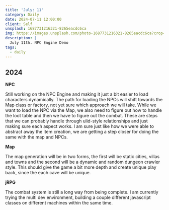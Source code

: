 ```yaml
---
title: 'July: 11'
category: Daily
date: 2024-07-11 12:00:00
client: Self
unsplash: 1687731216321-8265eacdc6ca
img: https://images.unsplash.com/photo-1687731216321-8265eacdc6ca?crop=entropy&cs=srgb&fm=jpg&ixid=MnwzNjM5Nzd8MHwxfHJhbmRvbXx8fHx8fHx8fDE2ODE3NDg2ODY&ixlib=rb-4.0.3&q=85
description: |
  July 11th. NPC Engine Demo
tags:
  - daily
---
```



## 2024

**NPC**

Still working on the NPC Engine and making it just a bit easier to load characters dynamically.
The path for loading the NPCs will shift towards the Map class or factory, not yet sure which approach we will take.
While we want to load the NPC via the Map, we also need to figure out how to handle the loot table and then we have to figure out the combat.
These are steps that we can probably handle through ulid-style relationships and just making sure each aspect works.
I am sure just like how we were able to abstract away the item creation, we are getting a step closer for doing the same with the map and NPCs.


**Map**

The map generation will be in two forms, the first will be static cities, villas and towns and the second will be a dynamic and random dungeon crawler style.
This should give the game a bit more depth and create unique play back, since the each cave will be unique.

**jRPG**

The combat system is still a long way from being complete.
I am currently trying the multi dev environment, building a couple different javascript classes on different machines within the same time.